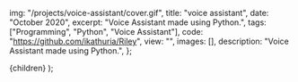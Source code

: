 
  img: "/projects/voice-assistant/cover.gif",
  title: "voice assistant",
  date: "October 2020",
  excerpt: "Voice Assistant made using Python.",
  tags: ["Programming", "Python", "Voice Assistant"],
  code: "https://github.com/ikathuria/Riley",
  view: "",
  images: [],
  description: "Voice Assistant made using Python.",
};

  <Layout meta={meta} project>
    {children}
  </Layout>
);
